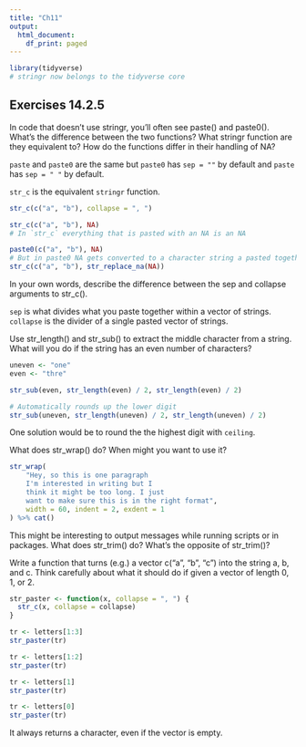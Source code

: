```yaml
---
title: "Ch11"
output:
  html_document:
    df_print: paged
---
```


```r
library(tidyverse)
# stringr now belongs to the tidyverse core
```


## Exercises 14.2.5

In code that doesn’t use stringr, you’ll often see paste() and paste0(). What’s the difference between the two functions? What stringr function are they equivalent to? How do the functions differ in their handling of NA?

`paste` and `paste0` are the same but `paste0` has `sep = ""` by default and `paste` has `sep = " "` by default.

`str_c` is the equivalent `stringr` function.

```r
str_c(c("a", "b"), collapse = ", ")
```

```r
str_c(c("a", "b"), NA)
# In `str_c` everything that is pasted with an NA is an NA

paste0(c("a", "b"), NA)
# But in paste0 NA gets converted to a character string a pasted together. To mimic the same behaviour, replace the NA to a string with:
str_c(c("a", "b"), str_replace_na(NA))
```

In your own words, describe the difference between the sep and collapse arguments to str_c().

`sep` is what divides what you paste together within a vector of strings. `collapse` is the divider of a single pasted vector of strings.

Use str_length() and str_sub() to extract the middle character from a string. What will you do if the string has an even number of characters?

```r
uneven <- "one"
even <- "thre"

str_sub(even, str_length(even) / 2, str_length(even) / 2)

# Automatically rounds up the lower digit
str_sub(uneven, str_length(uneven) / 2, str_length(uneven) / 2)
```
One solution would be to round the the highest digit with `ceiling`.

What does str_wrap() do? When might you want to use it?

```r
str_wrap(
    "Hey, so this is one paragraph
    I'm interested in writing but I
    think it might be too long. I just
    want to make sure this is in the right format",
    width = 60, indent = 2, exdent = 1
) %>% cat()
```

This might be interesting to output messages while running scripts or in packages.
What does str_trim() do? What’s the opposite of str_trim()?

Write a function that turns (e.g.) a vector c("a", "b", "c") into the string a, b, and c. Think carefully about what it should do if given a vector of length 0, 1, or 2.

```r

str_paster <- function(x, collapse = ", ") {
  str_c(x, collapse = collapse)
}

tr <- letters[1:3]
str_paster(tr)

tr <- letters[1:2]
str_paster(tr)

tr <- letters[1]
str_paster(tr)

tr <- letters[0]
str_paster(tr)
```
It always returns a character, even if the vector is empty.

